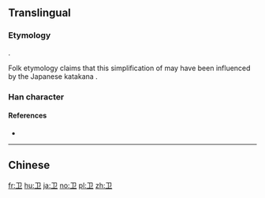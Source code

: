 {{also|ヱ}}

==Translingual==

===Etymology===
{{Han simp|衛}}.

Folk etymology claims that this simplification of {{l|zh|衛|tr=wèi}} may have been influenced by the Japanese katakana {{ja-r|ヱ}}.

===Han character===
{{Han char|rn=26|rad=卩|as=01|sn=3|four=|canj=SLM|ids=⿻𠃌丄}}

====References====
* {{Han ref|kx=0076.141|hdz=10050.040|uh=536B|ud=21355}}

----

==Chinese==
{{zh-see|衛}}

[[fr:卫]]
[[hu:卫]]
[[ja:卫]]
[[no:卫]]
[[pl:卫]]
[[zh:卫]]